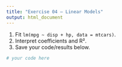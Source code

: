 ```yaml
---
title: "Exercise 04 – Linear Models"
output: html_document
---
```


1) Fit `lm(mpg ~ disp + hp, data = mtcars)`.
2) Interpret coefficients and R².
3) Save your code/results below.

```r
# your code here
```

